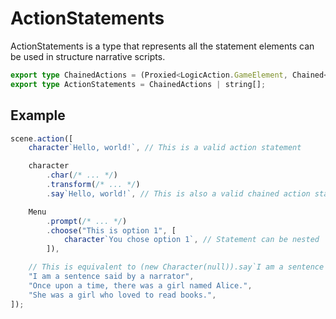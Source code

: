 # ActionStatements

ActionStatements is a type that represents all the statement elements can be used in structure narrative scripts.

```typescript
export type ChainedActions = (Proxied<LogicAction.GameElement, Chained<LogicAction.Actions>> | LogicAction.Actions)[];
export type ActionStatements = ChainedActions | string[];
```

## Example

```typescript
scene.action([
    character`Hello, world!`, // This is a valid action statement

    character
        .char(/* ... */)
        .transform(/* ... */)
        .say`Hello, world!`, // This is also a valid chained action statement

    Menu
        .prompt(/* ... */)
        .choose("This is option 1", [
            character`You chose option 1`, // Statement can be nested
        ]),

    // This is equivalent to (new Character(null)).say`I am a sentence said by a narrator`
    "I am a sentence said by a narrator",
    "Once upon a time, there was a girl named Alice.",
    "She was a girl who loved to read books.",
]);
```